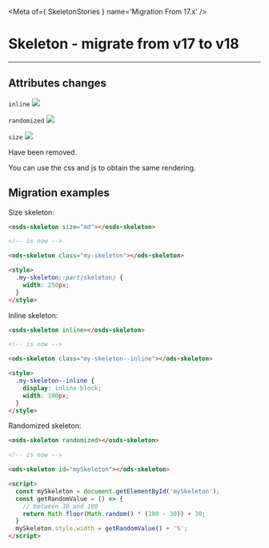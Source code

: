
<Meta of={ SkeletonStories } name='Migration From 17.x' />

# Skeleton - migrate from v17 to v18
----

## Attributes changes

`inline` <img src="https://img.shields.io/badge/removed-FF0000" />

`randomized` <img src="https://img.shields.io/badge/removed-FF0000" />

`size` <img src="https://img.shields.io/badge/removed-FF0000" />

Have been removed.

You can use the css and js to obtain the same rendering.

## Migration examples

Size skeleton:
```html
<osds-skeleton size="md"></osds-skeleton>

<!-- is now -->

<ods-skeleton class="my-skeleton"></ods-skeleton>

<style>
  .my-skeleton::part(skeleton) {
    width: 250px;
  }
</style>
```

Inline skeleton:
```html
<osds-skeleton inline></osds-skeleton>

<!-- is now -->

<ods-skeleton class="my-skeleton--inline"></ods-skeleton>

<style>
  .my-skeleton--inline {
    display: inline-block;
    width: 100px;
  }
</style>
```

Randomized skeleton:
```html
<osds-skeleton randomized></osds-skeleton>

<!-- is now -->

<ods-skeleton id="mySkeleton"></ods-skeleton>

<script>
  const mySkeleton = document.getElementById('mySkeleton');
  const getRandomValue = () => {
    // between 30 and 100
    return Math.floor(Math.random() * (100 - 30)) + 30;
  }
  mySkeleton.style.width = getRandomValue() + '%';
</script>
```

